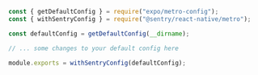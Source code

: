 ```javascript {tabTitle:metro.config.js}
const { getDefaultConfig } = require("expo/metro-config");
const { withSentryConfig } = require("@sentry/react-native/metro");

const defaultConfig = getDefaultConfig(__dirname);

// ... some changes to your default config here

module.exports = withSentryConfig(defaultConfig);
```
